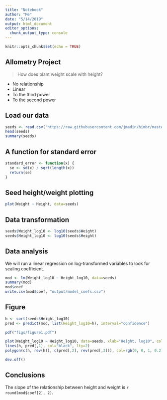 ```yaml
---
title: "Notebook"
author: "Me"
date: "5/14/2019"
output: html_document
editor_options: 
  chunk_output_type: console
---
```


```r
knitr::opts_chunk$set(echo = TRUE)
```

## Allometry Project

> How does plant weight scale with height?

- No relationship
- Linear
- To the third power
- To the second power

## Load our data
```r

seeds <- read.csv("https://raw.githubusercontent.com/jmadin/himbr/master/data/seed_root_herbivores.csv", as.is=TRUE)
head(seeds)
summary(seeds)

```

## A function for standard error

```r

standard_error <- function(x) {
  se <- sd(x) / sqrt(length(x))
  return(se)
}

```

## Seed height/weight plotting

```r

plot(Weight ~ Height, data=seeds)

```

## Data transformation

```r

seeds$Weight_log10 <- log10(seeds$Weight)
seeds$Height_log10 <- log10(seeds$Height)

```

## Data analysis

We will run a linear regression on log-transformed variables to look for scaling coefficient. 

```r

mod <- lm(Weight_log10 ~ Height_log10, data=seeds)
summary(mod)
mod$coef
write.csv(mod$coef, "output/model_coefs.csv")

```

## Figure

```r

h <- sort(seeds$Height_log10)
pred <- predict(mod, list(Height_log10=h), interval="confidence")

pdf("figs/figure1.pdf")

plot(Weight_log10 ~ Height_log10, data=seeds, xlab="Height, log10", col="grey")
lines(h, pred[,1], col="black", lty=2)
polygon(c(h, rev(h)), c(pred[,2], rev(pred[,3])), col=rgb(0, 0, 1, 0.2), border=NA)

dev.off()

```

## Conclusions

The slope of the relationship between height and weight is `r round(mod$coef[2], 2)`.


